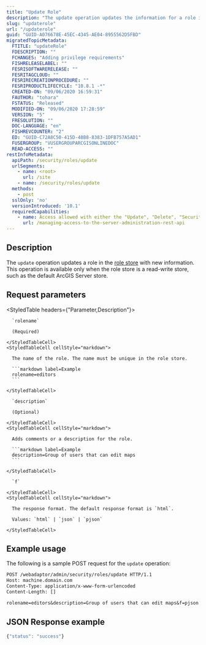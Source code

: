 ```yaml
---
title: "Update Role"
description: "The update operation updates the information for a role in the role store."
slug: "updaterole"
url: "/updaterole"
guid: "GUID-A076678E-45EC-4345-AE04-8955562D5FBD"
migratedTopicMetadata:
  FTITLE: "updateRole"
  FDESCRIPTION: ""
  FCHANGES: "Adding privilege requirements"
  FISHRELEASELABEL: ""
  FESRISOFTWARERELEASE: ""
  FESRITAGCLOUD: ""
  FESRIRECREATIONPROCEDURE: ""
  FESRIPRODUCTLIFECYCLE: "10.8.1 -*"
  CREATED-ON: "09/06/2020 16:59:31"
  FAUTHOR: "tohara"
  FSTATUS: "Released"
  MODIFIED-ON: "09/06/2020 17:28:59"
  VERSION: "5"
  FRESOLUTION: ""
  DOC-LANGUAGE: "en"
  FISHREVCOUNTER: "2"
  ED: "GUID-C72A8C50-415D-48B8-8383-1DFB757A5AD1"
  FUSERGROUP: "VUSERGROUPARCGISONLINEDOC"
  READ-ACCESS: ""
restInfoMetadata:
  apiPath: /security/roles/update
  urlSegments:
    - name: <root>
      url: /site
    - name: /security/roles/update
  methods:
    - post
  sslOnly: 'no'
  versionIntroduced: '10.1'
  requiredCapabilities:
    - name: Access allowed with either the "Update", "Delete", "Security and Infrastructure", or "Servers" privileges
      url: /managing-access-to-the-server-administration-rest-api
---
```


## Description

The `update` operation updates a role in the [role store](/rolestore) with new information. This operation is available only when the role store is a read-write store, such as the default ArcGIS Server store.

## Request parameters

<StyledTable headers={"Parameter,Description"}>
  <StyledTableRow>
    <StyledTableCell cellStyle="markdown">

      `rolename`

      (Required)

    </StyledTableCell>
    <StyledTableCell cellStyle="markdown">

      The name of the role. The name must be unique in the role store.

      ```markdown label=Example
      rolename=editors
      ```

    </StyledTableCell>
  </StyledTableRow>
  <StyledTableRow>
    <StyledTableCell cellStyle="markdown">

      `description`

      (Optional)

    </StyledTableCell>
    <StyledTableCell cellStyle="markdown">

      Adds comments or a description for the role.

      ```markdown label=Example
      description=Group of users that can edit maps
      ```

    </StyledTableCell>
  </StyledTableRow>
  <StyledTableRow>
    <StyledTableCell cellStyle="markdown">

      `f` 

    </StyledTableCell>
    <StyledTableCell cellStyle="markdown">

      The response format. The default response format is `html`.

      Values: `html` | `json` | `pjson`

    </StyledTableCell>
  </StyledTableRow>
</StyledTable>


## Example usage

The following is a sample POST request for the `update` operation:

```markdown
POST /webadaptor/admin/security/roles/update HTTP/1.1
Host: machine.domain.com
Content-Type: application/x-www-form-urlencoded
Content-Length: []

rolename=editors&description=Group of users that can edit maps&f=pjson
```

## JSON Response example

```javascript
{"status": "success"}
```